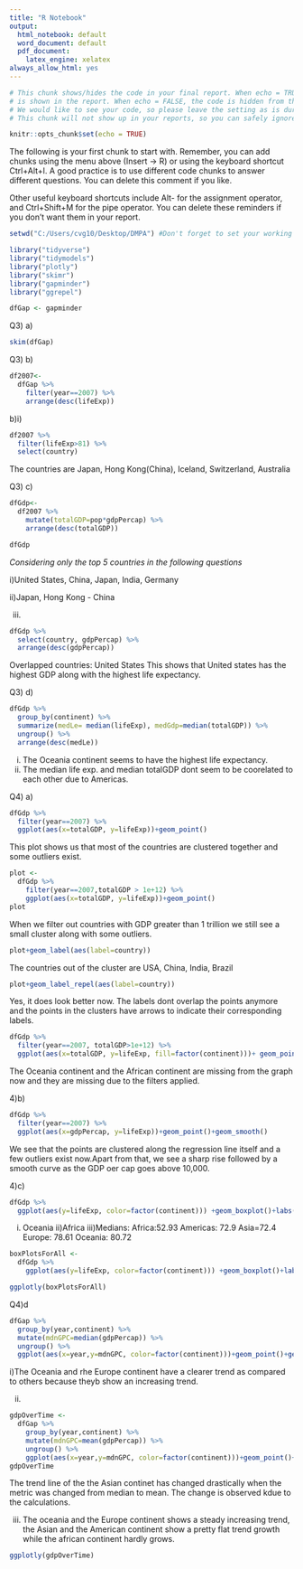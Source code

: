 ---
title: "R Notebook"
output:
  html_notebook: default
  word_document: default
  pdf_document:
    latex_engine: xelatex
always_allow_html: yes
---

```{r setup, include=FALSE}

# This chunk shows/hides the code in your final report. When echo = TRUE, the code
# is shown in the report. When echo = FALSE, the code is hidden from the final report.
# We would like to see your code, so please leave the setting as is during the course.
# This chunk will not show up in your reports, so you can safely ignore its existence.

knitr::opts_chunk$set(echo = TRUE)

```


The following is your first chunk to start with. Remember, you can add chunks using the menu
above (Insert -> R) or using the keyboard shortcut Ctrl+Alt+I. A good practice is to use
different code chunks to answer different questions. You can delete this comment if you like.

Other useful keyboard shortcuts include Alt- for the assignment operator, and Ctrl+Shift+M
for the pipe operator. You can delete these reminders if you don't want them in your report.


```{r}
setwd("C:/Users/cvg10/Desktop/DMPA") #Don't forget to set your working directory before you start!

library("tidyverse")
library("tidymodels")
library("plotly")
library("skimr")
library("gapminder")
library("ggrepel")


``` 

```{r}
dfGap <- gapminder

```
Q3) a)

```{r}
skim(dfGap)
```

Q3) b)
```{r}
df2007<-
  dfGap %>% 
    filter(year==2007) %>% 
    arrange(desc(lifeExp))
```

b)i)
```{r}
df2007 %>% 
  filter(lifeExp>81) %>% 
  select(country)
```
The countries are Japan, Hong Kong(China), Iceland, Switzerland, Australia

Q3) c)
```{r}
dfGdp<-
  df2007 %>% 
    mutate(totalGDP=pop*gdpPercap) %>% 
    arrange(desc(totalGDP))

dfGdp
```
*Considering only the top 5 countries in the following questions*

i)United States, China, Japan, India, Germany

ii)Japan, Hong Kong - China

iii)

```{r}

dfGdp %>% 
  select(country, gdpPercap) %>% 
  arrange(desc(gdpPercap))

```
Overlapped countries: United States
This shows that United states has the highest GDP along with the highest life expectancy.


Q3) d)

```{r}
dfGdp %>% 
  group_by(continent) %>% 
  summarize(medLe= median(lifeExp), medGdp=median(totalGDP)) %>% 
  ungroup() %>% 
  arrange(desc(medLe))
```

i)  The Oceania continent seems to have the highest life expectancy. 
ii) The median life exp. and median totalGDP dont seem to be coorelated to each other due to Americas.



Q4)
a)
```{r}

dfGdp %>% 
  filter(year==2007) %>% 
  ggplot(aes(x=totalGDP, y=lifeExp))+geom_point()
```
This plot shows us that most of the countries are clustered together and some outliers exist.

```{r}
plot <- 
  dfGdp %>% 
    filter(year==2007,totalGDP > 1e+12) %>% 
    ggplot(aes(x=totalGDP, y=lifeExp))+geom_point()
plot
```
When we filter out countries with GDP greater than 1 trillion we still see a small cluster along with some outliers.

```{r}
plot+geom_label(aes(label=country))
```

The countries out of the cluster are USA, China, India, Brazil 


```{r}
plot+geom_label_repel(aes(label=country))
```
Yes, it does look better now. The labels dont overlap the points anymore and the points in the clusters have arrows to indicate their corresponding labels.

```{r}
dfGdp %>% 
  filter(year==2007, totalGDP>1e+12) %>% 
  ggplot(aes(x=totalGDP, y=lifeExp, fill=factor(continent)))+ geom_point()+ geom_label_repel(aes(label=country))

```
The Oceania continent and the African continent are missing from the graph now and they are missing due to the filters applied.


4)b)

```{r}
dfGdp %>% 
  filter(year==2007) %>% 
  ggplot(aes(x=gdpPercap, y=lifeExp))+geom_point()+geom_smooth()

```
We see that the points are clustered along the regression line itself and a few outliers exist now.Apart from that, we see a sharp rise followed by a smooth curve as the GDP oer cap goes above 10,000.


4)c)

```{r}
dfGdp %>% 
  ggplot(aes(y=lifeExp, color=factor(continent))) +geom_boxplot()+labs(title="Box Plots for all continents")
```

i) Oceania
ii)Africa
iii)Medians:
    Africa:52.93
    Americas: 72.9
    Asia=72.4
    Europe: 78.61
    Oceania: 80.72
    

```{r}
boxPlotsForAll <- 
  dfGdp %>% 
    ggplot(aes(y=lifeExp, color=factor(continent))) +geom_boxplot()+labs(title="Box Plots for all continents")

ggplotly(boxPlotsForAll)
```

Q4)d

```{r}
dfGap %>% 
  group_by(year,continent) %>% 
  mutate(mdnGPC=median(gdpPercap)) %>% 
  ungroup() %>% 
  ggplot(aes(x=year,y=mdnGPC, color=factor(continent)))+geom_point()+geom_line()
```
i)The Oceania and rhe Europe continent have a clearer trend as compared to others because theyb show an increasing trend.

ii)

```{r}
gdpOverTime <- 
  dfGap %>% 
    group_by(year,continent) %>% 
    mutate(mdnGPC=mean(gdpPercap)) %>% 
    ungroup() %>% 
    ggplot(aes(x=year,y=mdnGPC, color=factor(continent)))+geom_point()+geom_line()
gdpOverTime
```
The trend line of the the Asian continet has changed drastically when the metric was changed from median to mean. The change is observed kdue to the calculations.

iii)
The oceania  and the Europe continent shows a steady increasing trend, the Asian and the American continent show a pretty flat trend growth while the african continent hardly grows.

```{r}
ggplotly(gdpOverTime)
```
